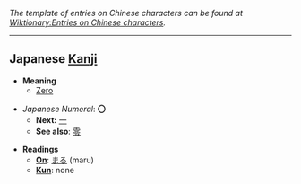 ''The template of entries on Chinese characters can be found at [[Wiktionary:Entries on Chinese characters]].''

----

== Japanese [[Kanji]] ==

* '''Meaning'''
**[[Zero]]

*''Japanese Numeral'': '''〇'''
**'''Next:''' [[一]]
**'''See also''': [[零]]

*'''Readings'''
**'''[[On]]''': [[まる]] (maru)
**'''[[Kun]]''': none